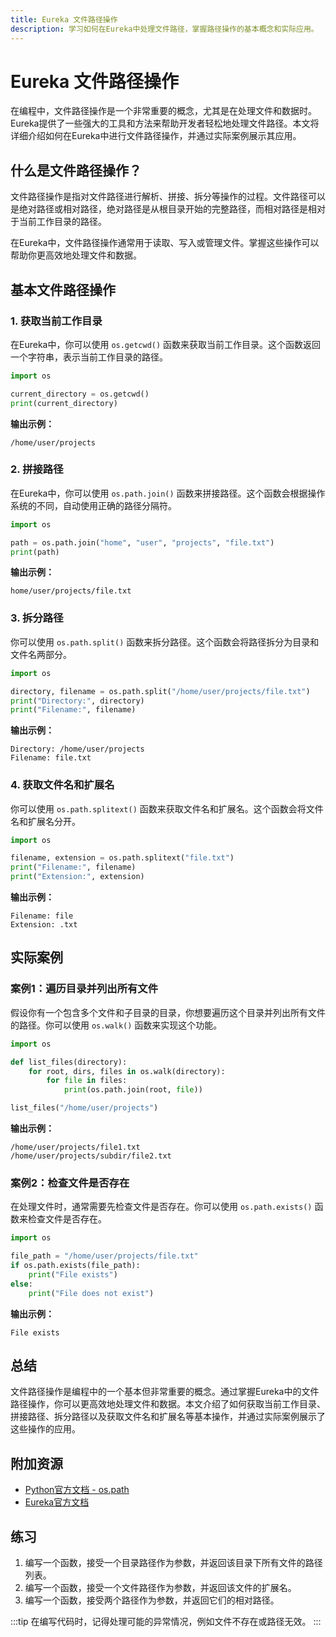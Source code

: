 ```yaml
---
title: Eureka 文件路径操作
description: 学习如何在Eureka中处理文件路径，掌握路径操作的基本概念和实际应用。
---
```


# Eureka 文件路径操作

在编程中，文件路径操作是一个非常重要的概念，尤其是在处理文件和数据时。Eureka提供了一些强大的工具和方法来帮助开发者轻松地处理文件路径。本文将详细介绍如何在Eureka中进行文件路径操作，并通过实际案例展示其应用。

## 什么是文件路径操作？

文件路径操作是指对文件路径进行解析、拼接、拆分等操作的过程。文件路径可以是绝对路径或相对路径，绝对路径是从根目录开始的完整路径，而相对路径是相对于当前工作目录的路径。

在Eureka中，文件路径操作通常用于读取、写入或管理文件。掌握这些操作可以帮助你更高效地处理文件和数据。

## 基本文件路径操作

### 1. 获取当前工作目录

在Eureka中，你可以使用 `os.getcwd()` 函数来获取当前工作目录。这个函数返回一个字符串，表示当前工作目录的路径。

```python
import os

current_directory = os.getcwd()
print(current_directory)
```

**输出示例：**
```
/home/user/projects
```

### 2. 拼接路径

在Eureka中，你可以使用 `os.path.join()` 函数来拼接路径。这个函数会根据操作系统的不同，自动使用正确的路径分隔符。

```python
import os

path = os.path.join("home", "user", "projects", "file.txt")
print(path)
```

**输出示例：**
```
home/user/projects/file.txt
```

### 3. 拆分路径

你可以使用 `os.path.split()` 函数来拆分路径。这个函数会将路径拆分为目录和文件名两部分。

```python
import os

directory, filename = os.path.split("/home/user/projects/file.txt")
print("Directory:", directory)
print("Filename:", filename)
```

**输出示例：**
```
Directory: /home/user/projects
Filename: file.txt
```

### 4. 获取文件名和扩展名

你可以使用 `os.path.splitext()` 函数来获取文件名和扩展名。这个函数会将文件名和扩展名分开。

```python
import os

filename, extension = os.path.splitext("file.txt")
print("Filename:", filename)
print("Extension:", extension)
```

**输出示例：**
```
Filename: file
Extension: .txt
```

## 实际案例

### 案例1：遍历目录并列出所有文件

假设你有一个包含多个文件和子目录的目录，你想要遍历这个目录并列出所有文件的路径。你可以使用 `os.walk()` 函数来实现这个功能。

```python
import os

def list_files(directory):
    for root, dirs, files in os.walk(directory):
        for file in files:
            print(os.path.join(root, file))

list_files("/home/user/projects")
```

**输出示例：**
```
/home/user/projects/file1.txt
/home/user/projects/subdir/file2.txt
```

### 案例2：检查文件是否存在

在处理文件时，通常需要先检查文件是否存在。你可以使用 `os.path.exists()` 函数来检查文件是否存在。

```python
import os

file_path = "/home/user/projects/file.txt"
if os.path.exists(file_path):
    print("File exists")
else:
    print("File does not exist")
```

**输出示例：**
```
File exists
```

## 总结

文件路径操作是编程中的一个基本但非常重要的概念。通过掌握Eureka中的文件路径操作，你可以更高效地处理文件和数据。本文介绍了如何获取当前工作目录、拼接路径、拆分路径以及获取文件名和扩展名等基本操作，并通过实际案例展示了这些操作的应用。

## 附加资源

- [Python官方文档 - os.path](https://docs.python.org/3/library/os.path.html)
- [Eureka官方文档](https://eureka-docs.example.com)

## 练习

1. 编写一个函数，接受一个目录路径作为参数，并返回该目录下所有文件的路径列表。
2. 编写一个函数，接受一个文件路径作为参数，并返回该文件的扩展名。
3. 编写一个函数，接受两个路径作为参数，并返回它们的相对路径。

:::tip
在编写代码时，记得处理可能的异常情况，例如文件不存在或路径无效。
:::